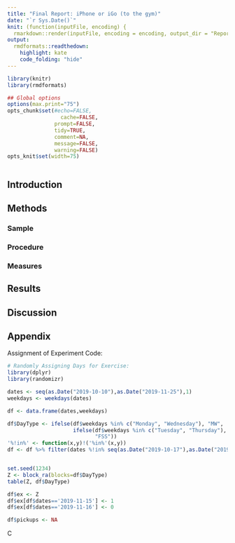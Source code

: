 ```yaml
---
title: "Final Report: iPhone or iGo (to the gym)"
date: "`r Sys.Date()`"
knit: (function(inputFile, encoding) {
  rmarkdown::render(inputFile, encoding = encoding, output_dir = "Reports") })
output:
  rmdformats::readthedown:
    highlight: kate
    code_folding: "hide"
---
```



```r
library(knitr)
library(rmdformats)

## Global options
options(max.print="75")
opts_chunk$set(#echo=FALSE,
	             cache=FALSE,
               prompt=FALSE,
               tidy=TRUE,
               comment=NA,
               message=FALSE,
               warning=FALSE)
opts_knit$set(width=75)
```

```r

```

## Introduction


## Methods

### Sample

### Procedure


### Measures

## Results

## Discussion

## Appendix

Assignment of Experiment Code:
```r
# Randomly Assigning Days for Exercise:
library(dplyr)
library(randomizr)

dates <- seq(as.Date("2019-10-10"),as.Date("2019-11-25"),1)
weekdays <- weekdays(dates)

df <- data.frame(dates,weekdays)

df$DayType <- ifelse(df$weekdays %in% c("Monday", "Wednesday"), "MW", 
                     ifelse(df$weekdays %in% c("Tuesday", "Thursday"), "TT",
                            "FSS"))
'%!in%' <- function(x,y)!('%in%'(x,y))
df <- df %>% filter(dates %!in% seq(as.Date("2019-10-17"),as.Date("2019-10-21"),1)) %>% select(-weekdays)


set.seed(1234)
Z <- block_ra(blocks=df$DayType)
table(Z, df$DayType)

df$ex <- Z
df$ex[df$dates=='2019-11-15'] <- 1
df$ex[df$dates=='2019-11-16'] <- 0

df$pickups <- NA

```


C

